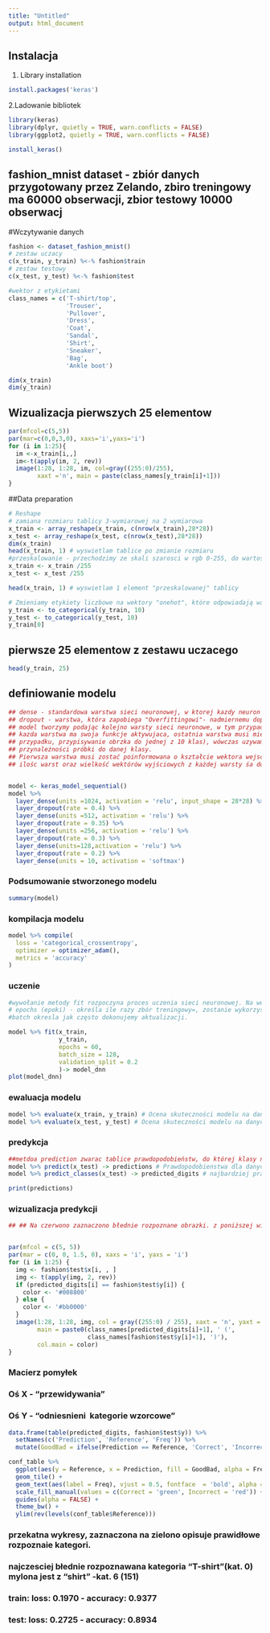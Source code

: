 ```yaml
---
title: "Untitled"
output: html_document
---
```



## Instalacja
1. Library installation
```r

install.packages('keras')
```

2.Ladowanie bibliotek
```r
library(keras)
library(dplyr, quietly = TRUE, warn.conflicts = FALSE)
library(ggplot2, quietly = TRUE, warn.conflicts = FALSE)
```

```r
install_keras()
```

## fashion_mnist dataset - zbiór danych przygotowany przez Zelando, zbiro treningowy ma 60000 obserwacji, zbior testowy 10000 obserwacj

#Wczytywanie danych

```r
fashion <- dataset_fashion_mnist()
# zestaw uczacy
c(x_train, y_train) %<-% fashion$train
# zestaw testowy
c(x_test, y_test) %<-% fashion$test

#wektor z etykietami 
class_names = c('T-shirt/top',
                'Trouser',
                'Pullover',
                'Dress',
                'Coat', 
                'Sandal',
                'Shirt',
                'Sneaker',
                'Bag',
                'Ankle boot')

dim(x_train)
dim(y_train)

```

## Wizualizacja pierwszych 25 elementow

```r
par(mfcol=c(5,5))
par(mar=c(0,0,3,0), xaxs='i',yaxs='i')
for (i in 1:25){
  im <-x_train[i,,]
  im<-t(apply(im, 2, rev))
  image(1:28, 1:28, im, col=gray((255:0)/255),
        xaxt ='n', main = paste(class_names[y_train[i]+1]))
}
```

##Data preparation

```r
# Reshape
# zamiana rozmiaru tablicy 3-wymiarowej na 2 wymiarowa
x_train <- array_reshape(x_train, c(nrow(x_train),28*28))
x_test <- array_reshape(x_test, c(nrow(x_test),28*28))
dim(x_train)
head(x_train, 1) # wyswietlam tablice po zmianie rozmiaru
#przeskalowanie - przechodzimy ze skali szarosci w rgb 0-255, do wartosci z zakresu 0-1. Normalizacja min-max
x_train <- x_train /255
x_test <- x_test /255

head(x_train, 1) # wyswietlam 1 element "przeskalowanej" tablicy
```


```r
# Zmieniamy etykiety liczbowe na wektory "onehot", które odpowiadają warstwie wyjsciowej naszego modelu. Dane wyjsciowe z sieci będą miały 10 wezłów, co odpowiada zdefiniowantm zdefiniowanym kategoriom produkótw (\obrazów).Funkcja to_categorical ustawia 1 dla najbardziej prawdopodobnej kategori, zas 0 da pozostalych. Czyli etykiety (10 elementów), zamieniamy na wektor 10 elementowy, w których każda współrzedna odpowiada danej klasie, i tak np dla klasy 5 ('Coat') mamy array array[[0.,0.,0.,0.,1.,0.,0.,0.,0.,0.]]
y_train <- to_categorical(y_train, 10)
y_test <- to_categorical(y_test, 10)
y_train[0]
```

## pierwsze 25 elementow z zestawu uczacego
```r
head(y_train, 25)
```

## definiowanie modelu

```r
## dense - standardowa warstwa sieci neuronowej, w ktorej kazdy neuron jest połaczony z każdym neuronem nastepnej warstwy.
## dropout - warstwa, która zapobiega "Overfittingowi"- nadmiernemu dopasowaniu sieci neuronowej do danych traningowych. Gdy pojawia sie overfitting, ## to mamy bardzo dobre wyniki w zbiorach  treningowych, zas w zbiorze testowym te wyniki są znacznie gorsze. Dropoutw każdym cyklu uczenia ignoruje ## ## losowo wybrane neurony.
## model tworzymy podając kolejno warsty sieci neuronowe, w tym przypadku ograniczam sie do 4 warst typu Dense, które sa rozdzielone warstwami Dropout.
## kazda warstwa ma swoja funkcje aktywujaca, ostatnia warstwa musi miec funkcje aktywująca odpowiednią do typu zadania. Gdy do czynienia mamy z ## ## ## regresja liniowa, to ostatnia warstwa powinna miec funkcje aktywujaca liniowa -"linear". Kesli mamy do czynienia z klasyfikacja binarną (kategori A ## lub B) to funkcją aktywujacą powinna byc funkcja "sigmod". Natomiast gdy mamy do czynienia z klasyfikacją wielowarstwową (tak jak w naszym 
## przypadku, przypisywanie obrzka do jednej z 10 klas), wówczas uzywamy funkcji "softmax". Funkcja "softmax" zwróci nam liste prawdopodobieństw 
## przynależności próbki do danej klasy.  
## Pierwsza warstwa musi zostać poinformowana o kształcie wektora wejsciowego: input_shape = 28*28, jest to wymóg biblioteki Keras.
## ilośc warst oraz wielkość wektórów wyjściowych z każdej warsty śa dowolne, ale dla ostatnij warstwy musimy przyjąć: dla regresji - 1 , dla klasyfikacji binarnej 2, zas dla wielkoklasowej n. a w naszym przypadku to jest unit =10 (10 klas do których będziemy przypisywać obserwacje)


model <- keras_model_sequential()
model %>%
  layer_dense(units =1024, activation = 'relu', input_shape = 28*28) %>%
  layer_dropout(rate = 0.4) %>%
  layer_dense(units =512, activation = 'relu') %>%
  layer_dropout(rate = 0.35) %>%
  layer_dense(units =256, activation = 'relu') %>%
  layer_dropout(rate = 0.3) %>%
  layer_dense(units=128,activation = 'relu') %>%
  layer_dropout(rate = 0.2) %>%
  layer_dense(units = 10, activation = 'softmax')
```


### Podsumowanie stworzonego modelu
```r
summary(model)
```


### kompilacja modelu

```r
model %>% compile(
  loss = 'categorical_crossentropy',
  optimizer = optimizer_adam(),
  metrics = 'accuracy'
)
```

### uczenie

```r
#wywołanie metody fit rozpoczyna proces uczenia sieci neuronowej. Na wejściu podany zostaje przygotowany zbiór treningowy: x_train. Poniewaz, mamy do # #czynienia z uczeniem nadzowrowanym to podajemy również parametr y_train. 
# epochs (epoki) - określa ile razy zbór treningowy=, zostanie wykorzystany w procesie uczenia.
#batch okresla jak często dokonujemy aktualizacji.

model %>% fit(x_train,
              y_train,
              epochs = 60,
              batch_size = 128,
              validation_split = 0.2
              )-> model_dnn
plot(model_dnn)
```

### ewaluacja modelu

```r
model %>% evaluate(x_train, y_train) # Ocena skuteczności modelu na danych treningowych
model %>% evaluate(x_test, y_test) # Ocena skuteczności modelu na danych testowych
```

### predykcja


```r
##metdoa prediction zwarac tablice prawdopodobieństw, do której klasy należu dana obserwacja.
model %>% predict(x_test) -> predictions # Prawdopodobienstwa dla danych testowych
model %>% predict_classes(x_test) -> predicted_digits # najbardziej prawdopodobna klasa

print(predictions)
```


### wizualizacja predykcji
```r

## ## Na czerwono zaznaczono błednie rozpoznane obrazki. z poniższej wizualizacji widać, ze 3 obrazkizostały rozpoznae błednie. "Coat" został pomylony z "pullover'em", "Ankle boot" z "Sandal", a Sneaker został pomylony z sandałem.


par(mfcol = c(5, 5))
par(mar = c(0, 0, 1.5, 0), xaxs = 'i', yaxs = 'i')
for (i in 1:25) { 
  img <- fashion$test$x[i, , ]
  img <- t(apply(img, 2, rev))
  if (predicted_digits[i] == fashion$test$y[i]) {
    color <- '#008800' 
  } else {
    color <- '#bb0000'
  }
  image(1:28, 1:28, img, col = gray((255:0) / 255), xaxt = 'n', yaxt = 'n',
        main = paste0(class_names[predicted_digits[i]+1], ' (',
                      class_names[fashion$test$y[i]+1], ')'),
        col.main = color)
}
```

### Macierz pomyłek
### Oś X - "przewidywania\prediction"
### Oś Y - "odniesnieni \ kategorie wzorcowe"
```r
data.frame(table(predicted_digits, fashion$test$y)) %>% 
  setNames(c('Prediction', 'Reference', 'Freq')) %>% 
  mutate(GoodBad = ifelse(Prediction == Reference, 'Correct', 'Incorrect')) -> conf_table

conf_table %>% 
  ggplot(aes(y = Reference, x = Prediction, fill = GoodBad, alpha = Freq)) + 
  geom_tile() +
  geom_text(aes(label = Freq), vjust = 0.5, fontface  = 'bold', alpha = 1) + 
  scale_fill_manual(values = c(Correct = 'green', Incorrect = 'red')) +
  guides(alpha = FALSE) + 
  theme_bw() + 
  ylim(rev(levels(conf_table$Reference)))
```
### przekatna wykresy, zaznaczona na zielono opisuje prawidłowe rozpoznaie kategori.
### najczesciej błednie rozpoznawana kategoria   "T-shirt\top"(kat. 0) mylona jest z "shirt" -kat. 6  (151)


### train: loss: 0.1970 - accuracy: 0.9377
### test: loss: 0.2725 - accuracy: 0.8934


